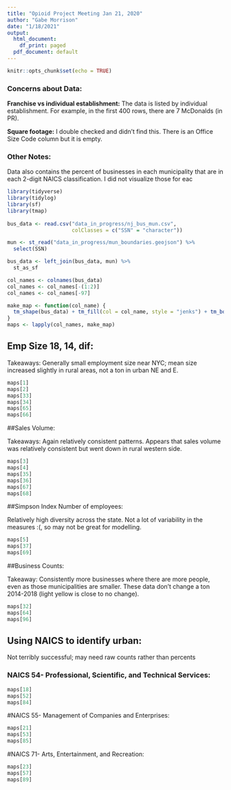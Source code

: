 ```yaml
---
title: "Opioid Project Meeting Jan 21, 2020"
author: "Gabe Morrison"
date: "1/18/2021"
output:
  html_document:
    df_print: paged
  pdf_document: default
---
```


```r
knitr::opts_chunk$set(echo = TRUE)
```

### Concerns about Data:
**Franchise vs individual establishment:** The data is listed by individual establishment. For example, in the first 400 rows, there are 7 McDonalds (in PR). 

**Square footage:** I double checked and didn't find this. There is an Office Size Code column but it is empty. 

### Other Notes:
Data also contains the percent of businesses in each municipality that are in each 2-digit NAICS classification. I did not visualize those for eac

```R
library(tidyverse)
library(tidylog)
library(sf)
library(tmap)
 
bus_data <- read.csv("data_in_progress/nj_bus_mun.csv",
                     colClasses = c("SSN" = "character")) 

mun <- st_read("data_in_progress/mun_boundaries.geojson") %>%
  select(SSN) 

bus_data <- left_join(bus_data, mun) %>%
  st_as_sf
```

```r
col_names <- colnames(bus_data)
col_names <- col_names[-(1:2)]
col_names <- col_names[-97]

make_map <- function(col_name) {
  tm_shape(bus_data) + tm_fill(col = col_name, style = "jenks") + tm_borders(alpha = .15)
}
maps <- lapply(col_names, make_map)
```


## Emp Size 18, 14, dif:

Takeaways: Generally small employment size near NYC; mean size increased slightly in rural areas, not a ton in urban NE and E. 
```r
maps[1]
maps[2]
maps[33]
maps[34]
maps[65]
maps[66]
```


##Sales Volume:

Takeaways: Again relatively consistent patterns. Appears that sales volume was relatively consistent but went down in rural western side. 
```r
maps[3]
maps[4]
maps[35]
maps[36]
maps[67]
maps[68]
```


##Simpson Index Number of employees:

Relatively high diversity across the state. Not a lot of variability in the measures :(, so may not be great for modelling.
```r
maps[5]
maps[37]
maps[69]
```

##Business Counts:

Takeaway: Consistently more businesses where there are more people, even as those municipalities are smaller. These data don't change a ton 2014-2018 (light yellow is close to no change). 
```r
maps[32]
maps[64]
maps[96]
```


## Using NAICS to identify urban:
Not terribly successful; may need raw counts rather than percents

### NAICS 54- Professional, Scientific, and Technical Services:

```r
maps[18]
maps[52]
maps[84]
```



#NAICS 55- Management of Companies and Enterprises:

```r
maps[21]
maps[53]
maps[85]
```


#NAICS 71- Arts, Entertainment, and Recreation:

```r
maps[23]
maps[57]
maps[89]
```